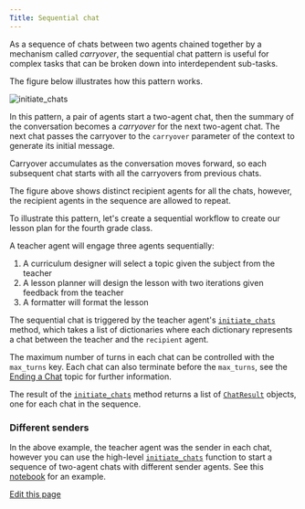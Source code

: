 ```yaml
---
Title: Sequential chat
---
```


As a sequence of chats between two agents chained together by a mechanism called *carryover*, the sequential chat pattern is useful for complex tasks that can be broken down into interdependent sub-tasks.

The figure below illustrates how this pattern works.

![initiate_chats](../assets/sequential-two-agent-chat.png)

In this pattern, a pair of agents start a two-agent chat, then the summary of the conversation becomes a *carryover* for the next two-agent chat. The next chat passes the carryover to the `carryover` parameter of the context to generate its initial message.

Carryover accumulates as the conversation moves forward, so each subsequent chat starts with all the carryovers from previous chats.

The figure above shows distinct recipient agents for all the chats, however, the recipient agents in the sequence are allowed to repeat.

To illustrate this pattern, let's create a sequential workflow to create our lesson plan for the fourth grade class.

A teacher agent will engage three agents sequentially:

1. A curriculum designer will select a topic given the subject from the teacher
2. A lesson planner will design the lesson with two iterations given feedback from the teacher
3. A formatter will format the lesson


<Example/>

The sequential chat is triggered by the teacher agent's [`initiate_chats`](/docs/api-reference/autogen/ConversableAgent#initiate-chats) method, which takes a list of dictionaries where each dictionary represents a chat between the teacher and the `recipient` agent.

The maximum number of turns in each chat can be controlled with the `max_turns` key. Each chat can also terminate before the `max_turns`, see the [Ending a Chat](/docs/user-guide/basic-concepts/orchestration/ending-a-chat) topic for further information.

The result of the [`initiate_chats`](/docs/api-reference/autogen/ConversableAgent#initiate-chats) method returns a list of [`ChatResult`](/docs/api-reference/autogen/ChatResult) objects, one for each chat in the sequence.

### Different senders

In the above example, the teacher agent was the sender in each chat, however you can use the high-level [`initiate_chats`](/docs/api-reference/autogen/initiate_chats) function to start a sequence of two-agent chats with different sender agents. See this [notebook](/docs/use-cases/notebooks/notebooks/agentchats_sequential_chats#example-1%3A-solve-tasks-with-a-series-of-chats) for an example.

<div className="edit-url-container">
    <a className="edit-url" href="https://github.com/ag2ai/ag2/edit/main/website/docs/user-guide/basic-concepts/orchestration/sequential-chat.mdx" target='_blank'><Icon icon="pen" iconType="solid" size="13px"/> Edit this page</a>
</div>

